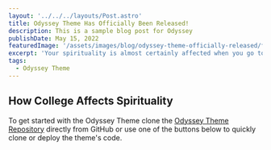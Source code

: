 ```yaml
---
layout: '../../../layouts/Post.astro'
title: Odyssey Theme Has Officially Been Released!
description: This is a sample blog post for Odyssey
publishDate: May 15, 2022
featuredImage: '/assets/images/blog/odyssey-theme-officially-released/featured.jpg'
excerpt: 'Your spirituality is almost certainly affected when you go to college. Your faith may get stronger or weaker, but it will rarely stay the same.'
tags: 
  - Odyssey Theme
---
```



## How College Affects Spirituality

To get started with the Odyssey Theme clone the [Odyssey Theme Repository](https://github.com/littlesticksdev/odyssey-theme) directly from GitHub or use one of the buttons below to quickly clone or deploy the theme's code.


